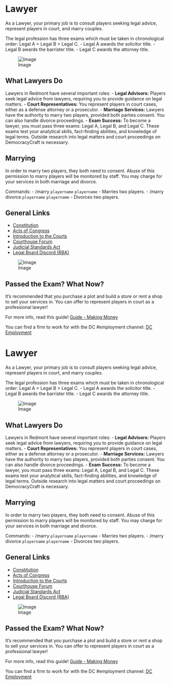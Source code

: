 <span id="lawyer"></span>
= Lawyer =

As a Lawyer, your primary job is to consult players seeking legal advice, represent players in court, and marry couples.

The legal profession has three exams which must be taken in chronological order: Legal A &gt; Legal B &gt; Legal C. - Legal A awards the solicitor title. - Legal B awards the barrister title. - Legal C awards the attorney title.

<div class="figure">

[[File:https://i.imgur.com/hiFQbro.png|Image]]

</div>
<span id="what-lawyers-do"></span>
== What Lawyers Do ==

Lawyers in Redmont have several important roles: - '''Legal Advisors:''' Players seek legal advice from lawyers, requiring you to provide guidance on legal matters. - '''Court Representatives:''' You represent players in court cases, either as a defense attorney or a prosecutor. - '''Marriage Services:''' Lawyers have the authority to marry two players, provided both parties consent. You can also handle divorce proceedings. - '''Exam Success:''' To become a lawyer, you must pass three exams: Legal A, Legal B, and Legal C. These exams test your analytical skills, fact-finding abilities, and knowledge of legal terms. Outside research into legal matters and court proceedings on DemocracyCraft is necessary.

<span id="marrying"></span>
== Marrying ==

In order to marry two players, they both need to consent. Abuse of this permission to marry players will be monitored by staff. You may charge for your services in both marriage and divorce.

Commands: - /marry <code>playername</code> <code>playername</code> - Marries two players. - /marry divorce <code>playername</code> <code>playername</code> - Divorces two players.

<span id="general-links"></span>
== General Links ==

* [https://democracycraft.net/threads/constitution.6/ Constitution]
* [https://democracycraft.net/forums/acts-of-congress.36/ Acts of Congress]
* [https://www.democracycraft.net/threads/introduction-to-the-courts.6629/ Introduction to the Courts]
* [https://democracycraft.net/forums/court.19/ Courthouse Forum]
* [https://www.democracycraft.net/threads/judicial-standards-act.5868/ Judicial Standards Act]
* [https://discord.gg/u7KVfYB4Rt Legal Board Discord (RBA)]

<div class="figure">

[[File:https://i.imgur.com/mRJnmC6.jpeg|Image]]

</div>
<span id="passed-the-exam-what-now"></span>
== Passed the Exam? What Now? ==

It’s recommended that you purchase a plot and build a store or rent a shop to sell your services in. You can offer to represent players in court as a professional lawyer!

For more info, read this guide! [https://wiki.democracycraft.net/government/money/ Guide - Making Money]

You can find a firm to work for with the DC #employment channel: [https://discord.gg/democracy DC Employment]

<span id="lawyer-1"></span>
= Lawyer =

As a Lawyer, your primary job is to consult players seeking legal advice, represent players in court, and marry couples.

The legal profession has three exams which must be taken in chronological order: Legal A &gt; Legal B &gt; Legal C. - Legal A awards the solicitor title. - Legal B awards the barrister title. - Legal C awards the attorney title.

<div class="figure">

[[File:https://i.imgur.com/hiFQbro.png|Image]]

</div>
<span id="what-lawyers-do-1"></span>
== What Lawyers Do ==

Lawyers in Redmont have several important roles: - '''Legal Advisors:''' Players seek legal advice from lawyers, requiring you to provide guidance on legal matters. - '''Court Representatives:''' You represent players in court cases, either as a defense attorney or a prosecutor. - '''Marriage Services:''' Lawyers have the authority to marry two players, provided both parties consent. You can also handle divorce proceedings. - '''Exam Success:''' To become a lawyer, you must pass three exams: Legal A, Legal B, and Legal C. These exams test your analytical skills, fact-finding abilities, and knowledge of legal terms. Outside research into legal matters and court proceedings on DemocracyCraft is necessary.

<span id="marrying-1"></span>
== Marrying ==

In order to marry two players, they both need to consent. Abuse of this permission to marry players will be monitored by staff. You may charge for your services in both marriage and divorce.

Commands: - /marry <code>playername</code> <code>playername</code> - Marries two players. - /marry divorce <code>playername</code> <code>playername</code> - Divorces two players.

<span id="general-links-1"></span>
== General Links ==

* [https://democracycraft.net/threads/constitution.6/ Constitution]
* [https://democracycraft.net/forums/acts-of-congress.36/ Acts of Congress]
* [https://www.democracycraft.net/threads/introduction-to-the-courts.6629/ Introduction to the Courts]
* [https://democracycraft.net/forums/court.19/ Courthouse Forum]
* [https://www.democracycraft.net/threads/judicial-standards-act.5868/ Judicial Standards Act]
* [https://discord.gg/u7KVfYB4Rt Legal Board Discord (RBA)]

<div class="figure">

[[File:https://i.imgur.com/mRJnmC6.jpeg|Image]]

</div>
<span id="passed-the-exam-what-now-1"></span>
== Passed the Exam? What Now? ==

It’s recommended that you purchase a plot and build a store or rent a shop to sell your services in. You can offer to represent players in court as a professional lawyer!

For more info, read this guide! [https://wiki.democracycraft.net/government/money/ Guide - Making Money]

You can find a firm to work for with the DC #employment channel: [https://discord.gg/democracy DC Employment]
